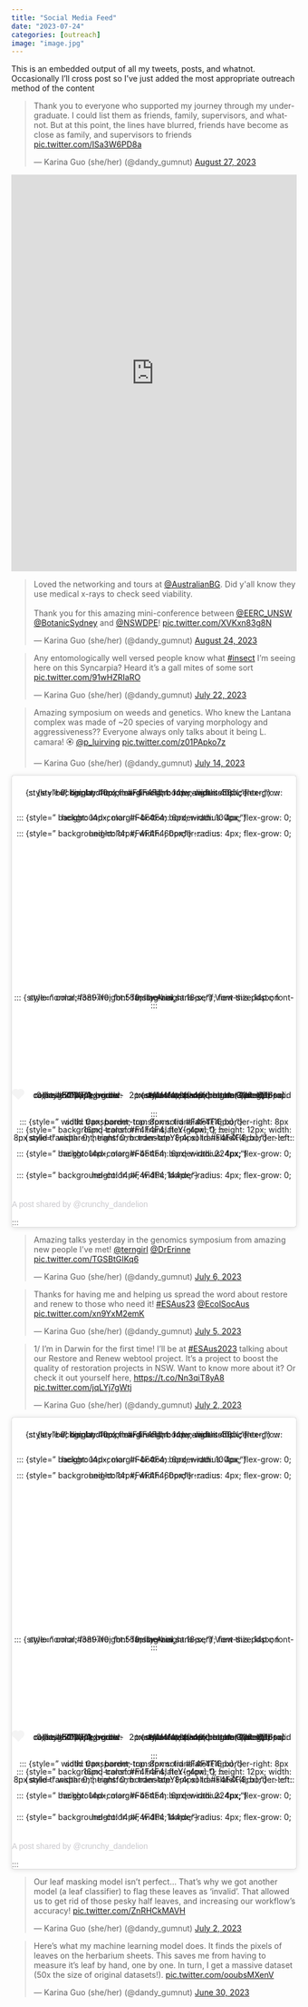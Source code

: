```yaml
---
title: "Social Media Feed"
date: "2023-07-24"
categories: [outreach]
image: "image.jpg"
---
```


This is an embedded output of all my tweets, posts, and whatnot. Occasionally I'll cross post so I've just added the most appropriate outreach method of the content



<blockquote class="twitter-tweet"><p lang="en" dir="ltr">Thank you to everyone who supported my journey through my undergraduate. I could list them as friends, family, supervisors, and whatnot. But at this point, the lines have blurred, friends have become as close as family, and supervisors to friends <a href="https://t.co/ISa3W6PD8a">pic.twitter.com/ISa3W6PD8a</a></p>&mdash; Karina Guo (she/her) (@dandy_gumnut) <a href="https://twitter.com/dandy_gumnut/status/1695926664272777522?ref_src=twsrc%5Etfw">August 27, 2023</a></blockquote> <script async src="https://platform.twitter.com/widgets.js" charset="utf-8"></script> 

<iframe src="https://www.linkedin.com/embed/feed/update/urn:li:share:7097448143423774720" height="699" width="504" frameborder="0" allowfullscreen="" title="Embedded post"></iframe>

<blockquote class="twitter-tweet"><p lang="en" dir="ltr">Loved the networking and tours at <a href="https://twitter.com/AustralianBG?ref_src=twsrc%5Etfw">@AustralianBG</a>. Did y&#39;all know they use medical x-rays to check seed viability.<br><br>Thank you for this amazing mini-conference between <a href="https://twitter.com/EERC_UNSW?ref_src=twsrc%5Etfw">@EERC_UNSW</a> <a href="https://twitter.com/BotanicSydney?ref_src=twsrc%5Etfw">@BotanicSydney</a> and <a href="https://twitter.com/NSWDPE?ref_src=twsrc%5Etfw">@NSWDPE</a>! <a href="https://t.co/XVKxn83g8N">pic.twitter.com/XVKxn83g8N</a></p>&mdash; Karina Guo (she/her) (@dandy_gumnut) <a href="https://twitter.com/dandy_gumnut/status/1694858240461582579?ref_src=twsrc%5Etfw">August 24, 2023</a></blockquote> <script async src="https://platform.twitter.com/widgets.js" charset="utf-8"></script> 


<blockquote class="twitter-tweet">

<p lang="en" dir="ltr">

Any entomologically well versed people know what <a href="https://twitter.com/hashtag/insect?src=hash&amp;ref_src=twsrc%5Etfw">#insect</a> I'm seeing here on this Syncarpia? Heard it's a gall mites of some sort <a href="https://t.co/91wHZRIaRO">pic.twitter.com/91wHZRIaRO</a>

</p>

--- Karina Guo (she/her) (@dandy_gumnut) <a href="https://twitter.com/dandy_gumnut/status/1682634597316608001?ref_src=twsrc%5Etfw">July 22, 2023</a>

</blockquote>

```{=html}
<script async src="https://platform.twitter.com/widgets.js" charset="utf-8"></script>
```
<blockquote class="twitter-tweet">

<p lang="en" dir="ltr">

Amazing symposium on weeds and genetics. Who knew the Lantana complex was made of \~20 species of varying morphology and aggressiveness?? Everyone always only talks about it being L. camara! 🏵️ <a href="https://twitter.com/p_luirving?ref_src=twsrc%5Etfw">@p_luirving</a> <a href="https://t.co/z01PApko7z">pic.twitter.com/z01PApko7z</a>

</p>

--- Karina Guo (she/her) (@dandy_gumnut) <a href="https://twitter.com/dandy_gumnut/status/1679691326051450880?ref_src=twsrc%5Etfw">July 14, 2023</a>

</blockquote>

```{=html}
<script async src="https://platform.twitter.com/widgets.js" charset="utf-8"></script>
```
<blockquote class="instagram-media" data-instgrm-captioned data-instgrm-permalink="https://www.instagram.com/p/Cudn7GTPx9i/?utm_source=ig_embed&amp;utm_campaign=loading" data-instgrm-version="14" style=" background:#FFF; border:0; border-radius:3px; box-shadow:0 0 1px 0 rgba(0,0,0,0.5),0 1px 10px 0 rgba(0,0,0,0.15); margin: 1px; max-width:540px; min-width:326px; padding:0; width:99.375%; width:-webkit-calc(100% - 2px); width:calc(100% - 2px);">

::: {style="padding:16px;"}
<a href="https://www.instagram.com/p/Cudn7GTPx9i/?utm_source=ig_embed&amp;utm_campaign=loading" style=" background:#FFFFFF; line-height:0; padding:0 0; text-align:center; text-decoration:none; width:100%;" target="_blank">

::: {style=" display: flex; flex-direction: row; align-items: center;"} ::: {style="background-color: #F4F4F4; border-radius: 50%; flex-grow: 0; height: 40px; margin-right: 14px; width: 40px;"}
:::

::: {style="display: flex; flex-direction: column; flex-grow: 1; justify-content: center;"}
::: {style=" background-color: #F4F4F4; border-radius: 4px; flex-grow: 0; height: 14px; margin-bottom: 6px; width: 100px;"}
:::

::: {style=" background-color: #F4F4F4; border-radius: 4px; flex-grow: 0; height: 14px; width: 60px;"} ::: ::: :::

::: {style="padding: 19% 0;"}
:::

::: {style="display:block; height:50px; margin:0 auto 12px; width:50px;"}
<svg width="50px" height="50px" viewBox="0 0 60 60" version="1.1" xmlns="https://www.w3.org/2000/svg" xmlns:xlink="https://www.w3.org/1999/xlink">

<g stroke="none" stroke-width="1" fill="none" fill-rule="evenodd"><g transform="translate(-511.000000, -20.000000)" fill="#000000"><g><path d="M556.869,30.41 C554.814,30.41 553.148,32.076 553.148,34.131 C553.148,36.186 554.814,37.852 556.869,37.852 C558.924,37.852 560.59,36.186 560.59,34.131 C560.59,32.076 558.924,30.41 556.869,30.41 M541,60.657 C535.114,60.657 530.342,55.887 530.342,50 C530.342,44.114 535.114,39.342 541,39.342 C546.887,39.342 551.658,44.114 551.658,50 C551.658,55.887 546.887,60.657 541,60.657 M541,33.886 C532.1,33.886 524.886,41.1 524.886,50 C524.886,58.899 532.1,66.113 541,66.113 C549.9,66.113 557.115,58.899 557.115,50 C557.115,41.1 549.9,33.886 541,33.886 M565.378,62.101 C565.244,65.022 564.756,66.606 564.346,67.663 C563.803,69.06 563.154,70.057 562.106,71.106 C561.058,72.155 560.06,72.803 558.662,73.347 C557.607,73.757 556.021,74.244 553.102,74.378 C549.944,74.521 548.997,74.552 541,74.552 C533.003,74.552 532.056,74.521 528.898,74.378 C525.979,74.244 524.393,73.757 523.338,73.347 C521.94,72.803 520.942,72.155 519.894,71.106 C518.846,70.057 518.197,69.06 517.654,67.663 C517.244,66.606 516.755,65.022 516.623,62.101 C516.479,58.943 516.448,57.996 516.448,50 C516.448,42.003 516.479,41.056 516.623,37.899 C516.755,34.978 517.244,33.391 517.654,32.338 C518.197,30.938 518.846,29.942 519.894,28.894 C520.942,27.846 521.94,27.196 523.338,26.654 C524.393,26.244 525.979,25.756 528.898,25.623 C532.057,25.479 533.004,25.448 541,25.448 C548.997,25.448 549.943,25.479 553.102,25.623 C556.021,25.756 557.607,26.244 558.662,26.654 C560.06,27.196 561.058,27.846 562.106,28.894 C563.154,29.942 563.803,30.938 564.346,32.338 C564.756,33.391 565.244,34.978 565.378,37.899 C565.522,41.056 565.552,42.003 565.552,50 C565.552,57.996 565.522,58.943 565.378,62.101 M570.82,37.631 C570.674,34.438 570.167,32.258 569.425,30.349 C568.659,28.377 567.633,26.702 565.965,25.035 C564.297,23.368 562.623,22.342 560.652,21.575 C558.743,20.834 556.562,20.326 553.369,20.18 C550.169,20.033 549.148,20 541,20 C532.853,20 531.831,20.033 528.631,20.18 C525.438,20.326 523.257,20.834 521.349,21.575 C519.376,22.342 517.703,23.368 516.035,25.035 C514.368,26.702 513.342,28.377 512.574,30.349 C511.834,32.258 511.326,34.438 511.181,37.631 C511.035,40.831 511,41.851 511,50 C511,58.147 511.035,59.17 511.181,62.369 C511.326,65.562 511.834,67.743 512.574,69.651 C513.342,71.625 514.368,73.296 516.035,74.965 C517.703,76.634 519.376,77.658 521.349,78.425 C523.257,79.167 525.438,79.673 528.631,79.82 C531.831,79.965 532.853,80.001 541,80.001 C549.148,80.001 550.169,79.965 553.369,79.82 C556.562,79.673 558.743,79.167 560.652,78.425 C562.623,77.658 564.297,76.634 565.965,74.965 C567.633,73.296 568.659,71.625 569.425,69.651 C570.167,67.743 570.674,65.562 570.82,62.369 C570.966,59.17 571,58.147 571,50 C571,41.851 570.966,40.831 570.82,37.631"></path></g></g></g>

</svg>
:::

::: {style="padding-top: 8px;"}
::: {style=" color:#3897f0; font-family:Arial,sans-serif; font-size:14px; font-style:normal; font-weight:550; line-height:18px;"} View this post on Instagram
:::

:::

::: {style="padding: 12.5% 0;"}
:::

::: {style="display: flex; flex-direction: row; margin-bottom: 14px; align-items: center;"}
<div>

::: {style="background-color: #F4F4F4; border-radius: 50%; height: 12.5px; width: 12.5px; transform: translateX(0px) translateY(7px);"}
:::

::: {style="background-color: #F4F4F4; height: 12.5px; transform: rotate(-45deg) translateX(3px) translateY(1px); width: 12.5px; flex-grow: 0; margin-right: 14px; margin-left: 2px;"}
:::

::: {style="background-color: #F4F4F4; border-radius: 50%; height: 12.5px; width: 12.5px; transform: translateX(9px) translateY(-18px);"}
:::

</div>

::: {style="margin-left: 8px;"}
::: {style=" background-color: #F4F4F4; border-radius: 50%; flex-grow: 0; height: 20px; width: 20px;"}
:::

::: {style=" width: 0; height: 0; border-top: 2px solid transparent; border-left: 6px solid #f4f4f4; border-bottom: 2px solid transparent; transform: translateX(16px) translateY(-4px) rotate(30deg)"}
:::

:::

::: {style="margin-left: auto;"}
::: {style=" width: 0px; border-top: 8px solid #F4F4F4; border-right: 8px solid transparent; transform: translateY(16px);"}
:::

::: {style=" background-color: #F4F4F4; flex-grow: 0; height: 12px; width: 16px; transform: translateY(-4px);"} :::

::: {style=" width: 0; height: 0; border-top: 8px solid #F4F4F4; border-left: 8px solid transparent; transform: translateY(-4px) translateX(8px);"} ::: ::: :::

::: {style="display: flex; flex-direction: column; flex-grow: 1; justify-content: center; margin-bottom: 24px;"}
::: {style=" background-color: #F4F4F4; border-radius: 4px; flex-grow: 0; height: 14px; margin-bottom: 6px; width: 224px;"}
:::

::: {style=" background-color: #F4F4F4; border-radius: 4px; flex-grow: 0; height: 14px; width: 144px;"} ::: :::

</a>

<p style=" color:#c9c8cd; font-family:Arial,sans-serif; font-size:14px; line-height:17px; margin-bottom:0; margin-top:8px; overflow:hidden; padding:8px 0 7px; text-align:center; text-overflow:ellipsis; white-space:nowrap;">

<a href="https://www.instagram.com/p/Cudn7GTPx9i/?utm_source=ig_embed&amp;utm_campaign=loading" style=" color:#c9c8cd; font-family:Arial,sans-serif; font-size:14px; font-style:normal; font-weight:normal; line-height:17px; text-decoration:none;" target="_blank">A post shared by @crunchy_dandelion</a>

</p>

:::

</blockquote>

```{=html}
<script async src="//www.instagram.com/embed.js"></script>
```
<blockquote class="twitter-tweet">

<p lang="en" dir="ltr">

Amazing talks yesterday in the genomics symposium from amazing new people I've met! <a href="https://twitter.com/terngirl?ref_src=twsrc%5Etfw">@terngirl</a> <a href="https://twitter.com/DrErinne?ref_src=twsrc%5Etfw">@DrErinne</a> <a href="https://t.co/TGSBtGIKq6">pic.twitter.com/TGSBtGIKq6</a>

</p>

--- Karina Guo (she/her) (@dandy_gumnut) <a href="https://twitter.com/dandy_gumnut/status/1676759319742939136?ref_src=twsrc%5Etfw">July 6, 2023</a>

</blockquote>

```{=html}
<script async src="https://platform.twitter.com/widgets.js" charset="utf-8"></script>
```
<blockquote class="twitter-tweet">

<p lang="en" dir="ltr">

Thanks for having me and helping us spread the word about restore and renew to those who need it! <a href="https://twitter.com/hashtag/ESAus23?src=hash&amp;ref_src=twsrc%5Etfw">#ESAus23</a> <a href="https://twitter.com/EcolSocAus?ref_src=twsrc%5Etfw">@EcolSocAus</a> <a href="https://t.co/xn9YxM2emK">pic.twitter.com/xn9YxM2emK</a>

</p>

--- Karina Guo (she/her) (@dandy_gumnut) <a href="https://twitter.com/dandy_gumnut/status/1676461220797513731?ref_src=twsrc%5Etfw">July 5, 2023</a>

</blockquote>

```{=html}
<script async src="https://platform.twitter.com/widgets.js" charset="utf-8"></script>
```
<blockquote class="twitter-tweet">

<p lang="en" dir="ltr">

1/ I'm in Darwin for the first time! I'll be at <a href="https://twitter.com/hashtag/ESAus2023?src=hash&amp;ref_src=twsrc%5Etfw">#ESAus2023</a> talking about our Restore and Renew webtool project. It's a project to boost the quality of restoration projects in NSW. Want to know more about it? Or check it out yourself here, <a href="https://t.co/Nn3qiT8yA8">https://t.co/Nn3qiT8yA8</a> <a href="https://t.co/jqLYj7gWtj">pic.twitter.com/jqLYj7gWtj</a>

</p>

--- Karina Guo (she/her) (@dandy_gumnut) <a href="https://twitter.com/dandy_gumnut/status/1675626560488079361?ref_src=twsrc%5Etfw">July 2, 2023</a>

</blockquote>

```{=html}
<script async src="https://platform.twitter.com/widgets.js" charset="utf-8"></script>
```
<blockquote class="instagram-media" data-instgrm-captioned data-instgrm-permalink="https://www.instagram.com/p/CtyVFB2vAsn/?utm_source=ig_embed&amp;utm_campaign=loading" data-instgrm-version="14" style=" background:#FFF; border:0; border-radius:3px; box-shadow:0 0 1px 0 rgba(0,0,0,0.5),0 1px 10px 0 rgba(0,0,0,0.15); margin: 1px; max-width:540px; min-width:326px; padding:0; width:99.375%; width:-webkit-calc(100% - 2px); width:calc(100% - 2px);">

::: {style="padding:16px;"}
<a href="https://www.instagram.com/p/CtyVFB2vAsn/?utm_source=ig_embed&amp;utm_campaign=loading" style=" background:#FFFFFF; line-height:0; padding:0 0; text-align:center; text-decoration:none; width:100%;" target="_blank">

::: {style=" display: flex; flex-direction: row; align-items: center;"} ::: {style="background-color: #F4F4F4; border-radius: 50%; flex-grow: 0; height: 40px; margin-right: 14px; width: 40px;"}
:::

::: {style="display: flex; flex-direction: column; flex-grow: 1; justify-content: center;"}
::: {style=" background-color: #F4F4F4; border-radius: 4px; flex-grow: 0; height: 14px; margin-bottom: 6px; width: 100px;"}
:::

::: {style=" background-color: #F4F4F4; border-radius: 4px; flex-grow: 0; height: 14px; width: 60px;"} ::: ::: :::

::: {style="padding: 19% 0;"}
:::

::: {style="display:block; height:50px; margin:0 auto 12px; width:50px;"}
<svg width="50px" height="50px" viewBox="0 0 60 60" version="1.1" xmlns="https://www.w3.org/2000/svg" xmlns:xlink="https://www.w3.org/1999/xlink">

<g stroke="none" stroke-width="1" fill="none" fill-rule="evenodd"><g transform="translate(-511.000000, -20.000000)" fill="#000000"><g><path d="M556.869,30.41 C554.814,30.41 553.148,32.076 553.148,34.131 C553.148,36.186 554.814,37.852 556.869,37.852 C558.924,37.852 560.59,36.186 560.59,34.131 C560.59,32.076 558.924,30.41 556.869,30.41 M541,60.657 C535.114,60.657 530.342,55.887 530.342,50 C530.342,44.114 535.114,39.342 541,39.342 C546.887,39.342 551.658,44.114 551.658,50 C551.658,55.887 546.887,60.657 541,60.657 M541,33.886 C532.1,33.886 524.886,41.1 524.886,50 C524.886,58.899 532.1,66.113 541,66.113 C549.9,66.113 557.115,58.899 557.115,50 C557.115,41.1 549.9,33.886 541,33.886 M565.378,62.101 C565.244,65.022 564.756,66.606 564.346,67.663 C563.803,69.06 563.154,70.057 562.106,71.106 C561.058,72.155 560.06,72.803 558.662,73.347 C557.607,73.757 556.021,74.244 553.102,74.378 C549.944,74.521 548.997,74.552 541,74.552 C533.003,74.552 532.056,74.521 528.898,74.378 C525.979,74.244 524.393,73.757 523.338,73.347 C521.94,72.803 520.942,72.155 519.894,71.106 C518.846,70.057 518.197,69.06 517.654,67.663 C517.244,66.606 516.755,65.022 516.623,62.101 C516.479,58.943 516.448,57.996 516.448,50 C516.448,42.003 516.479,41.056 516.623,37.899 C516.755,34.978 517.244,33.391 517.654,32.338 C518.197,30.938 518.846,29.942 519.894,28.894 C520.942,27.846 521.94,27.196 523.338,26.654 C524.393,26.244 525.979,25.756 528.898,25.623 C532.057,25.479 533.004,25.448 541,25.448 C548.997,25.448 549.943,25.479 553.102,25.623 C556.021,25.756 557.607,26.244 558.662,26.654 C560.06,27.196 561.058,27.846 562.106,28.894 C563.154,29.942 563.803,30.938 564.346,32.338 C564.756,33.391 565.244,34.978 565.378,37.899 C565.522,41.056 565.552,42.003 565.552,50 C565.552,57.996 565.522,58.943 565.378,62.101 M570.82,37.631 C570.674,34.438 570.167,32.258 569.425,30.349 C568.659,28.377 567.633,26.702 565.965,25.035 C564.297,23.368 562.623,22.342 560.652,21.575 C558.743,20.834 556.562,20.326 553.369,20.18 C550.169,20.033 549.148,20 541,20 C532.853,20 531.831,20.033 528.631,20.18 C525.438,20.326 523.257,20.834 521.349,21.575 C519.376,22.342 517.703,23.368 516.035,25.035 C514.368,26.702 513.342,28.377 512.574,30.349 C511.834,32.258 511.326,34.438 511.181,37.631 C511.035,40.831 511,41.851 511,50 C511,58.147 511.035,59.17 511.181,62.369 C511.326,65.562 511.834,67.743 512.574,69.651 C513.342,71.625 514.368,73.296 516.035,74.965 C517.703,76.634 519.376,77.658 521.349,78.425 C523.257,79.167 525.438,79.673 528.631,79.82 C531.831,79.965 532.853,80.001 541,80.001 C549.148,80.001 550.169,79.965 553.369,79.82 C556.562,79.673 558.743,79.167 560.652,78.425 C562.623,77.658 564.297,76.634 565.965,74.965 C567.633,73.296 568.659,71.625 569.425,69.651 C570.167,67.743 570.674,65.562 570.82,62.369 C570.966,59.17 571,58.147 571,50 C571,41.851 570.966,40.831 570.82,37.631"></path></g></g></g>

</svg>
:::

::: {style="padding-top: 8px;"}
::: {style=" color:#3897f0; font-family:Arial,sans-serif; font-size:14px; font-style:normal; font-weight:550; line-height:18px;"} View this post on Instagram
:::

:::

::: {style="padding: 12.5% 0;"}
:::

::: {style="display: flex; flex-direction: row; margin-bottom: 14px; align-items: center;"}
<div>

::: {style="background-color: #F4F4F4; border-radius: 50%; height: 12.5px; width: 12.5px; transform: translateX(0px) translateY(7px);"}
:::

::: {style="background-color: #F4F4F4; height: 12.5px; transform: rotate(-45deg) translateX(3px) translateY(1px); width: 12.5px; flex-grow: 0; margin-right: 14px; margin-left: 2px;"}
:::

::: {style="background-color: #F4F4F4; border-radius: 50%; height: 12.5px; width: 12.5px; transform: translateX(9px) translateY(-18px);"}
:::

</div>

::: {style="margin-left: 8px;"}
::: {style=" background-color: #F4F4F4; border-radius: 50%; flex-grow: 0; height: 20px; width: 20px;"}
:::

::: {style=" width: 0; height: 0; border-top: 2px solid transparent; border-left: 6px solid #f4f4f4; border-bottom: 2px solid transparent; transform: translateX(16px) translateY(-4px) rotate(30deg)"}
:::

:::

::: {style="margin-left: auto;"}
::: {style=" width: 0px; border-top: 8px solid #F4F4F4; border-right: 8px solid transparent; transform: translateY(16px);"}
:::

::: {style=" background-color: #F4F4F4; flex-grow: 0; height: 12px; width: 16px; transform: translateY(-4px);"} :::

::: {style=" width: 0; height: 0; border-top: 8px solid #F4F4F4; border-left: 8px solid transparent; transform: translateY(-4px) translateX(8px);"} ::: ::: :::

::: {style="display: flex; flex-direction: column; flex-grow: 1; justify-content: center; margin-bottom: 24px;"}
::: {style=" background-color: #F4F4F4; border-radius: 4px; flex-grow: 0; height: 14px; margin-bottom: 6px; width: 224px;"}
:::

::: {style=" background-color: #F4F4F4; border-radius: 4px; flex-grow: 0; height: 14px; width: 144px;"} ::: :::

</a>

<p style=" color:#c9c8cd; font-family:Arial,sans-serif; font-size:14px; line-height:17px; margin-bottom:0; margin-top:8px; overflow:hidden; padding:8px 0 7px; text-align:center; text-overflow:ellipsis; white-space:nowrap;">

<a href="https://www.instagram.com/p/CtyVFB2vAsn/?utm_source=ig_embed&amp;utm_campaign=loading" style=" color:#c9c8cd; font-family:Arial,sans-serif; font-size:14px; font-style:normal; font-weight:normal; line-height:17px; text-decoration:none;" target="_blank">A post shared by @crunchy_dandelion</a>

</p>

:::

</blockquote>

```{=html}
<script async src="//www.instagram.com/embed.js"></script>
```
<blockquote class="twitter-tweet">

<p lang="en" dir="ltr">

Our leaf masking model isn't perfect... That's why we got another model (a leaf classifier) to flag these leaves as 'invalid'. That allowed us to get rid of those pesky half leaves, and increasing our workflow's accuracy! <a href="https://t.co/ZnRHCkMAVH">pic.twitter.com/ZnRHCkMAVH</a>

</p>

--- Karina Guo (she/her) (@dandy_gumnut) <a href="https://twitter.com/dandy_gumnut/status/1675313093033992192?ref_src=twsrc%5Etfw">July 2, 2023</a>

</blockquote>

```{=html}
<script async src="https://platform.twitter.com/widgets.js" charset="utf-8"></script>
```
<blockquote class="twitter-tweet">

<p lang="en" dir="ltr">

Here's what my machine learning model does. It finds the pixels of leaves on the herbarium sheets. This saves me from having to measure it's leaf by hand, one by one. In turn, I get a massive dataset (50x the size of original datasets!). <a href="https://t.co/ooubsMXenV">pic.twitter.com/ooubsMXenV</a>

</p>

--- Karina Guo (she/her) (@dandy_gumnut) <a href="https://twitter.com/dandy_gumnut/status/1674583277221588992?ref_src=twsrc%5Etfw">June 30, 2023</a>

</blockquote>

```{=html}
<script async src="https://platform.twitter.com/widgets.js" charset="utf-8"></script>
```
